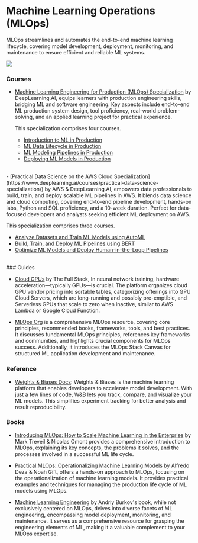 # Machine Learning Operations (MLOps)

MLOps streamlines and automates the end-to-end machine learning lifecycle, covering model development, deployment, monitoring, and maintenance to ensure efficient and reliable ML systems.

![](/static/img/memes/gpuMeme.png)

### Courses

- [Machine Learning Engineering for Production (MLOps) Specialization](https://www.deeplearning.ai/courses/machine-learning-engineering-for-production-mlops/) by DeepLearning.AI, equips learners with production engineering skills, bridging ML and software engineering. Key aspects include end-to-end ML production system design, tool proficiency, real-world problem-solving, and an applied learning project for practical experience.

   This specialization comprises four courses.

   - [Introduction to ML in Production](https://www.coursera.org/learn/introduction-to-machine-learning-in-production?specialization=machine-learning-engineering-for-production-mlops)
   - [ML Data Lifecycle in Production](https://www.coursera.org/learn/machine-learning-data-lifecycle-in-production?specialization=machine-learning-engineering-for-production-mlops)
   - [ML Modeling Pipelines in Production](https://www.coursera.org/learn/machine-learning-modeling-pipelines-in-production?specialization=machine-learning-engineering-for-production-mlops)
   - [Deploying ML Models in Production](https://www.coursera.org/learn/deploying-machine-learning-models-in-production?specialization=machine-learning-engineering-for-production-mlops)

<br/>
- [Practical Data Science on the AWS Cloud Specialization](https://www.deeplearning.ai/courses/practical-data-science-specialization/) by AWS & DeepLearning.AI, empowers data professionals to build, train, and deploy scalable ML pipelines in AWS. It blends data science and cloud computing, covering end-to-end pipeline development, hands-on labs, Python and SQL proficiency, and a 10-week duration. Perfect for data-focused developers and analysts seeking efficient ML deployment on AWS.

   This specialization comprises three courses.
    
  - [Analyze Datasets and Train ML Models using AutoML](https://www.coursera.org/learn/automl-datasets-ml-models?specialization=practical-data-science)
  - [Build, Train, and Deploy ML Pipelines using BERT](https://www.coursera.org/learn/ml-pipelines-bert?specialization=practical-data-science)
  - [Optimize ML Models and Deploy Human-in-the-Loop Pipelines](https://www.coursera.org/learn/ml-models-human-in-the-loop-pipelines?specialization=practical-data-science)


<br/>
### Guides

- [Cloud GPUs](https://fullstackdeeplearning.com/cloud-gpus/) by The Full Stack, In neural network training, hardware acceleration—typically GPUs—is crucial. The platform organizes cloud GPU vendor pricing into sortable tables, categorizing offerings into GPU Cloud Servers, which are long-running and possibly pre-emptible, and Serverless GPUs that scale to zero when inactive, similar to AWS Lambda or Google Cloud Function.

- [MLOps Org](https://ml-ops.org/content/references.html) is a comprehensive MLOps resource, covering core principles, recommended books, frameworks, tools, and best practices. It discusses fundamental MLOps principles, references key frameworks and communities, and highlights crucial components for MLOps success. Additionally, it introduces the MLOps Stack Canvas for structured ML application development and maintenance.


### Reference

- [Weights & Biases Docs](https://docs.wandb.ai/): Weights & Biases is the machine learning platform that enables developers to accelerate model development. With just a few lines of code, W&B lets you track, compare, and visualize your ML models. This simplifies experiment tracking for better analysis and result reproducibility.


### Books 

- [Introducing MLOps: How to Scale Machine Learning in the Enterprise](https://www.goodreads.com/book/show/55182023-introducing-mlops) by Mark Treveil & Nicolas Omont  provides a comprehensive introduction to MLOps, explaining its key concepts, the problems it solves, and the processes involved in a successful ML life cycle.

- [Practical MLOps: Operationalizing Machine Learning Models](https://www.goodreads.com/book/show/58218463-practical-mlops) by Alfredo Deza & Noah Gift, offers a hands-on approach to MLOps, focusing on the operationalization of machine learning models. It provides practical examples and techniques for managing the production life cycle of ML models using MLOps.

- [Machine Learning Engineering](https://www.goodreads.com/book/show/55275944-machine-learning-engineering) by Andriy Burkov's book, while not exclusively centered on MLOps, delves into diverse facets of ML engineering, encompassing model deployment, monitoring, and maintenance. It serves as a comprehensive resource for grasping the engineering elements of ML, making it a valuable complement to your MLOps expertise.

